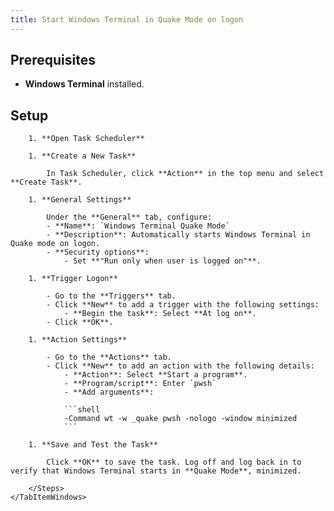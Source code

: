 ```yaml
---
title: Start Windows Terminal in Quake Mode on logon
---
```



## Prerequisites

- **Windows Terminal** installed.

## Setup

<TabsOS>
    <TabItemWindows>
        <Steps>

        1. **Open Task Scheduler**

        1. **Create a New Task**

            In Task Scheduler, click **Action** in the top menu and select **Create Task**.

        1. **General Settings**

            Under the **General** tab, configure:
            - **Name**: `Windows Terminal Quake Mode`
            - **Description**: Automatically starts Windows Terminal in Quake mode on logon.
            - **Security options**: 
                - Set **"Run only when user is logged on"**.

        1. **Trigger Logon**

            - Go to the **Triggers** tab.
            - Click **New** to add a trigger with the following settings:
                - **Begin the task**: Select **At log on**.
            - Click **OK**.

        1. **Action Settings**

            - Go to the **Actions** tab.
            - Click **New** to add an action with the following details:
                - **Action**: Select **Start a program**.
                - **Program/script**: Enter `pwsh`
                - **Add arguments**:

                ```shell
                -Command wt -w _quake pwsh -nologo -window minimized
                ```

        1. **Save and Test the Task**

            Click **OK** to save the task. Log off and log back in to verify that Windows Terminal starts in **Quake Mode**, minimized.

        </Steps>
    </TabItemWindows>
</TabsOS>
